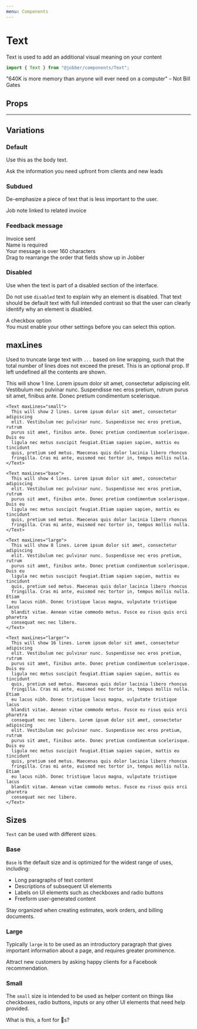 ```yaml
---
menu: Components
---
```



# Text

<ComponentStatus stage="ready" responsive="yes" accessible="yes" />

Text is used to add an additional visual meaning on your content

```ts
import { Text } from "@jobber/components/Text";
```

<Playground>
  <Text>
    "640K is more memory than anyone will ever need on a computer" – Not Bill
    Gates
  </Text>
</Playground>

## Props

<Props of={Text} />

---

## Variations

### Default

Use this as the body text.

<Playground>
  <Text>Ask the information you need upfront from clients and new leads</Text>
</Playground>

### Subdued

De-emphasize a piece of text that is less important to the user.

<Playground>
  <Text variation="subdued">Job note linked to related invoice</Text>
</Playground>

### Feedback message

<Playground>
  <Text variation="success">Invoice sent</Text>
  <br />
  <Text variation="error">Name is required</Text>
  <br />
  <Text variation="warn">Your message is over 160 characters</Text>
  <br />
  <Text variation="info">
    Drag to rearrange the order that fields show up in Jobber
  </Text>
</Playground>

### Disabled

Use when the text is part of a disabled section of the interface.

Do not use `disabled` text to explain why an element is disabled. That text
should be default text with full intended contrast so that the user can clearly
identify why an element is disabled.

<Playground>
  <Content>
    <div
      style={{
        display: "flex",
        alignItems: "center",
        gap: "var(--space-small)",
      }}
    >
      <Checkbox disabled checked={false} />
      <Text variation="disabled">A checkbox option</Text>
    </div>
    <Text>
      You must enable your other settings before you can select this option.
    </Text>
  </Content>
</Playground>

## maxLines

Used to truncate large text with `...` based on line wrapping, such that the
total number of lines does not exceed the preset. This is an optional prop. If
left undefined all the contents are shown.

<Playground>
  <Content>
    <Text maxLines="single">
      This will show 1 line. Lorem ipsum dolor sit amet, consectetur adipiscing
      elit. Vestibulum nec pulvinar nunc. Suspendisse nec eros pretium, rutrum
      purus sit amet, finibus ante. Donec pretium condimentum scelerisque.
    </Text>

    <Text maxLines="small">
      This will show 2 lines. Lorem ipsum dolor sit amet, consectetur adipiscing
      elit. Vestibulum nec pulvinar nunc. Suspendisse nec eros pretium, rutrum
      purus sit amet, finibus ante. Donec pretium condimentum scelerisque. Duis eu
      ligula nec metus suscipit feugiat.Etiam sapien sapien, mattis eu tincidunt
      quis, pretium sed metus. Maecenas quis dolor lacinia libero rhoncus
      fringilla. Cras mi ante, euismod nec tortor in, tempus mollis nulla.
    </Text>

    <Text maxLines="base">
      This will show 4 lines. Lorem ipsum dolor sit amet, consectetur adipiscing
      elit. Vestibulum nec pulvinar nunc. Suspendisse nec eros pretium, rutrum
      purus sit amet, finibus ante. Donec pretium condimentum scelerisque. Duis eu
      ligula nec metus suscipit feugiat.Etiam sapien sapien, mattis eu tincidunt
      quis, pretium sed metus. Maecenas quis dolor lacinia libero rhoncus
      fringilla. Cras mi ante, euismod nec tortor in, tempus mollis nulla.
    </Text>

    <Text maxLines="large">
      This will show 8 lines. Lorem ipsum dolor sit amet, consectetur adipiscing
      elit. Vestibulum nec pulvinar nunc. Suspendisse nec eros pretium, rutrum
      purus sit amet, finibus ante. Donec pretium condimentum scelerisque. Duis eu
      ligula nec metus suscipit feugiat.Etiam sapien sapien, mattis eu tincidunt
      quis, pretium sed metus. Maecenas quis dolor lacinia libero rhoncus
      fringilla. Cras mi ante, euismod nec tortor in, tempus mollis nulla. Etiam
      eu lacus nibh. Donec tristique lacus magna, vulputate tristique lacus
      blandit vitae. Aenean vitae commodo metus. Fusce eu risus quis orci pharetra
      consequat nec nec libero.
    </Text>

    <Text maxLines="larger">
      This will show 16 lines. Lorem ipsum dolor sit amet, consectetur adipiscing
      elit. Vestibulum nec pulvinar nunc. Suspendisse nec eros pretium, rutrum
      purus sit amet, finibus ante. Donec pretium condimentum scelerisque. Duis eu
      ligula nec metus suscipit feugiat.Etiam sapien sapien, mattis eu tincidunt
      quis, pretium sed metus. Maecenas quis dolor lacinia libero rhoncus
      fringilla. Cras mi ante, euismod nec tortor in, tempus mollis nulla. Etiam
      eu lacus nibh. Donec tristique lacus magna, vulputate tristique lacus
      blandit vitae. Aenean vitae commodo metus. Fusce eu risus quis orci pharetra
      consequat nec nec libero. Lorem ipsum dolor sit amet, consectetur adipiscing
      elit. Vestibulum nec pulvinar nunc. Suspendisse nec eros pretium, rutrum
      purus sit amet, finibus ante. Donec pretium condimentum scelerisque. Duis eu
      ligula nec metus suscipit feugiat.Etiam sapien sapien, mattis eu tincidunt
      quis, pretium sed metus. Maecenas quis dolor lacinia libero rhoncus
      fringilla. Cras mi ante, euismod nec tortor in, tempus mollis nulla. Etiam
      eu lacus nibh. Donec tristique lacus magna, vulputate tristique lacus
      blandit vitae. Aenean vitae commodo metus. Fusce eu risus quis orci pharetra
      consequat nec nec libero.
    </Text>

  </Content>
</Playground>

## Sizes

`Text` can be used with different sizes.

### Base

`Base` is the default size and is optimized for the widest range of uses,
including:

- Long paragraphs of text content
- Descriptions of subsequent UI elements
- Labels on UI elements such as checkboxes and radio buttons
- Freeform user-generated content

<Playground>
  <Text size="base">
    Stay organized when creating estimates, work orders, and billing documents.
  </Text>
</Playground>

### Large

Typically `large` is to be used as an introductory paragraph that gives
important information about a page, and requires greater prominence.

<Playground>
  <Text size="large">
    Attract new customers by asking happy clients for a Facebook recommendation.
  </Text>
</Playground>

### Small

The `small` size is intended to be used as helper content on things like
checkboxes, radio buttons, inputs or any other UI elements that need help
provided.

<Playground>
  <Text size="small">What is this, a font for 🐜s?</Text>
</Playground>
